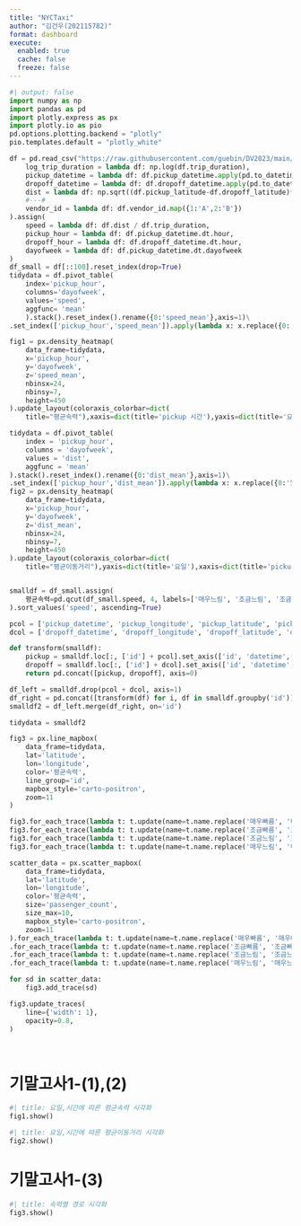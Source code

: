 ```yaml
---
title: "NYCTaxi"
author: "김건우(202115782)"
format: dashboard
execute: 
  enabled: true
  cache: false
  freeze: false
---
```


```python
#| output: false
import numpy as np
import pandas as pd
import plotly.express as px
import plotly.io as pio
pd.options.plotting.backend = "plotly"
pio.templates.default = "plotly_white"

df = pd.read_csv("https://raw.githubusercontent.com/guebin/DV2023/main/posts/NYCTaxi.csv").assign(
    log_trip_duration = lambda df: np.log(df.trip_duration),
    pickup_datetime = lambda df: df.pickup_datetime.apply(pd.to_datetime),
    dropoff_datetime = lambda df: df.dropoff_datetime.apply(pd.to_datetime),
    dist = lambda df: np.sqrt((df.pickup_latitude-df.dropoff_latitude)**2 + (df.pickup_longitude-df.dropoff_longitude)**2),
    #---#
    vendor_id = lambda df: df.vendor_id.map({1:'A',2:'B'})
).assign(
    speed = lambda df: df.dist / df.trip_duration,
    pickup_hour = lambda df: df.pickup_datetime.dt.hour,
    dropoff_hour = lambda df: df.dropoff_datetime.dt.hour,
    dayofweek = lambda df: df.pickup_datetime.dt.dayofweek
)
df_small = df[::100].reset_index(drop=True)
tidydata = df.pivot_table(
    index='pickup_hour',
    columns='dayofweek',
    values='speed',
    aggfunc= 'mean'
    ).stack().reset_index().rename({0:'speed_mean'},axis=1)\
.set_index(['pickup_hour','speed_mean']).apply(lambda x: x.replace({0:'월',1:'화',2:'수',3:'목',4:'금',5:'토',6:'일'})).reset_index()

fig1 = px.density_heatmap(
    data_frame=tidydata,
    x='pickup_hour',
    y='dayofweek',
    z='speed_mean',
    nbinsx=24,
    nbinsy=7,
    height=450
).update_layout(coloraxis_colorbar=dict(
    title="평균속력"),xaxis=dict(title='pickup 시간'),yaxis=dict(title='요일'))

tidydata = df.pivot_table(
    index = 'pickup_hour',
    columns = 'dayofweek',
    values = 'dist',
    aggfunc = 'mean'
).stack().reset_index().rename({0:'dist_mean'},axis=1)\
.set_index(['pickup_hour','dist_mean']).apply(lambda x: x.replace({0:'월',1:'화',2:'수',3:'목',4:'금',5:'토',6:'일'})).reset_index()
fig2 = px.density_heatmap(
    data_frame=tidydata,
    x='pickup_hour',
    y='dayofweek',
    z='dist_mean',
    nbinsx=24,
    nbinsy=7,
    height=450
).update_layout(coloraxis_colorbar=dict(
    title="평균이동거리"),yaxis=dict(title='요일'),xaxis=dict(title='pickup 시간'))


smalldf = df_small.assign(
    평균속력=pd.qcut(df_small.speed, 4, labels=['매우느림', '조금느림', '조금빠름', '매우빠름'])
).sort_values('speed', ascending=True)

pcol = ['pickup_datetime', 'pickup_longitude', 'pickup_latitude', 'pickup_hour']
dcol = ['dropoff_datetime', 'dropoff_longitude', 'dropoff_latitude', 'dropoff_hour']

def transform(smalldf):
    pickup = smalldf.loc[:, ['id'] + pcol].set_axis(['id', 'datetime', 'longitude', 'latitude', 'hour'], axis=1).assign(type='pickup')
    dropoff = smalldf.loc[:, ['id'] + dcol].set_axis(['id', 'datetime', 'longitude', 'latitude', 'hour'], axis=1).assign(type='dropoff')
    return pd.concat([pickup, dropoff], axis=0)

df_left = smalldf.drop(pcol + dcol, axis=1)
df_right = pd.concat([transform(df) for i, df in smalldf.groupby('id')]).reset_index(drop=True)
smalldf2 = df_left.merge(df_right, on='id')

tidydata = smalldf2

fig3 = px.line_mapbox(
    data_frame=tidydata,
    lat='latitude',
    lon='longitude',
    color='평균속력',
    line_group='id',
    mapbox_style='carto-positron',
    zoom=11
)

fig3.for_each_trace(lambda t: t.update(name=t.name.replace('매우빠름', '매우빠름 (pickup/dropoff)')))
fig3.for_each_trace(lambda t: t.update(name=t.name.replace('조금빠름', '조금빠름 (pickup/dropoff)')))
fig3.for_each_trace(lambda t: t.update(name=t.name.replace('조금느림', '조금느림 (pickup/dropoff)')))
fig3.for_each_trace(lambda t: t.update(name=t.name.replace('매우느림', '매우느림 (pickup/dropoff)')))

scatter_data = px.scatter_mapbox(
    data_frame=tidydata,
    lat='latitude',
    lon='longitude',
    color='평균속력',
    size='passenger_count',
    size_max=10,
    mapbox_style='carto-positron',
    zoom=11
).for_each_trace(lambda t: t.update(name=t.name.replace('매우빠름', '매우빠름(path)')))\
.for_each_trace(lambda t: t.update(name=t.name.replace('조금빠름', '조금빠름(path)')))\
.for_each_trace(lambda t: t.update(name=t.name.replace('조금느림', '조금느림(path)')))\
.for_each_trace(lambda t: t.update(name=t.name.replace('매우느림', '매우느림(path)'))).data

for sd in scatter_data:
    fig3.add_trace(sd)

fig3.update_traces(
    line={'width': 1},
    opacity=0.8,
)




```

# 기말고사1-(1),(2)

```python
#| title: 요일,시간에 따른 평균속력 시각화        
fig1.show()
```

```python
#| title: 요일,시간에 따른 평균이동거리 시각화        
fig2.show()
```

# 기말고사1-(3)

```python
#| title: 속력별 경로 시각화
fig3.show()
```